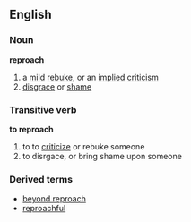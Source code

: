 ==English==
===Noun===
'''reproach'''
# a [[mild]] [[rebuke]], or an [[implied]] [[criticism]]
# [[disgrace]] or [[shame]]
===Transitive verb===
'''to reproach'''
# to to [[criticize]] or rebuke someone
# to disrgace, or bring shame upon someone
===Derived terms===
*[[beyond reproach]]
*[[reproachful]]